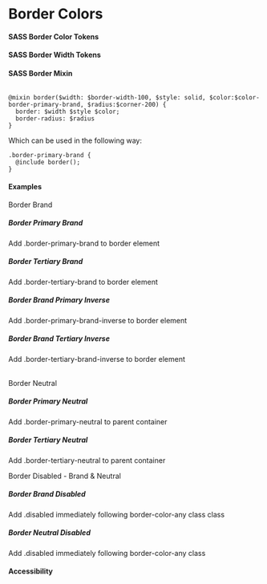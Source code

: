 
<Meta title="Tokens/Borders/Borders" />

<style> 
{`
.card {
    margin: 16px;
    padding: 16px;
    border-radius: 8px;
}
`}
</style>


# Border Colors

#### SASS Border Color Tokens

<DesignTokenDocBlock categoryName="Borders/Borders" maxHeight={600} viewType="table" />


#### SASS Border Width Tokens

<DesignTokenDocBlock categoryName="Border-width" maxHeight={600} viewType="table" />


#### SASS Border Mixin

```

@mixin border($width: $border-width-100, $style: solid, $color:$color-border-primary-brand, $radius:$corner-200) {
  border: $width $style $color;
  border-radius: $radius
}

```

Which can be used in the following way:

```
.border-primary-brand {
  @include border();
}
```

#### Examples
Border Brand
<div className="grid-section">
    <div className="col-half card border-primary-brand">
        <h5>Border Primary Brand</h5>
        <p>Add .border-primary-brand to border element</p>
    </div>
     <div className="col-half card border-tertiary-brand">
        <h5>Border Tertiary Brand</h5>
        <p>Add .border-tertiary-brand to border element</p>
    </div>
</div>

<div className="grid-section color-background-primary">
    <div className="col-half card border-primary-brand-inverse">
        <h5>Border Brand Primary Inverse</h5>
        <p>Add .border-primary-brand-inverse to border element</p>
    </div>
    <div className="col-half card border-tertiary-brand-inverse">
        <h5>Border Brand Tertiary Inverse</h5>
        <p>Add .border-tertiary-brand-inverse to border element</p>
    </div>
</div>
<br/>
Border Neutral
<div className="grid-section">
    <div className="col-half card border-primary-neutral">
        <h5>Border Primary Neutral</h5>
        <p>Add .border-primary-neutral to parent container</p>
    </div>
    <div className="col-half card border-tertiary-neutral">
        <h5>Border Tertiary Neutral</h5>
        <p>Add .border-tertiary-neutral to parent container</p>
    </div>
</div>

Border Disabled - Brand & Neutral
<div className="grid-section">
    <div className="col-half border-primary-brand disabled card">
        <h5>Border Brand Disabled</h5>
        <p>Add .disabled immediately following border-color-any class class</p>
    </div>
    <div className="col-half border-primary-neutral disabled card">
        <h5>Border Neutral Disabled</h5>
        <p>Add .disabled immediately following border-color-any class</p>
    </div>
</div>

#### Accessibility
